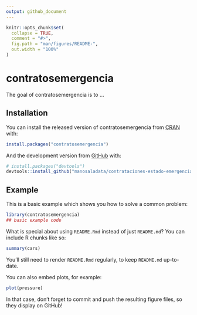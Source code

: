 ```yaml
---
output: github_document
---
```


<!-- README.md is generated from README.Rmd. Please edit that file -->

```r
knitr::opts_chunk$set(
  collapse = TRUE,
  comment = "#>",
  fig.path = "man/figures/README-",
  out.width = "100%"
)
```

# contratosemergencia

<!-- badges: start -->
<!-- badges: end -->

The goal of contratosemergencia is to ...

## Installation

You can install the released version of contratosemergencia from [CRAN](https://CRAN.R-project.org) with:

``` r
install.packages("contratosemergencia")
```

And the development version from [GitHub](https://github.com/) with:

``` r
# install.packages("devtools")
devtools::install_github("manosaladata/contrataciones-estado-emergencia")
```
## Example

This is a basic example which shows you how to solve a common problem:

```r
library(contratosemergencia)
## basic example code
```

What is special about using `README.Rmd` instead of just `README.md`? You can include R chunks like so:

```r
summary(cars)
```

You'll still need to render `README.Rmd` regularly, to keep `README.md` up-to-date.

You can also embed plots, for example:

```r
plot(pressure)
```

In that case, don't forget to commit and push the resulting figure files, so they display on GitHub!
